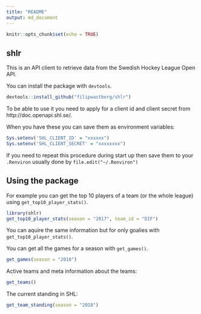 ```yaml
---
title: "README"
output: md_document
---
```


```r
knitr::opts_chunk$set(echo = TRUE)
```

## shlr

This is an API client to retrieve data from the Swedish Hockey League Open API. 

You can install the package with `devtools`.

```r
devtools::install_github("filipwastberg/shlr")
```

To be able to use it you need to apply for a client id and client secret from http://doc.openapi.shl.se/.

When you have these you can save them as environment variables:

```r
Sys.setenv('SHL_CLIENT_ID' = "xxxxxx")
Sys.setenv('SHL_CLIENT_SECRET' = "xxxxxxxx")
```

If you need to repeat this procedure during start up then save them to your `.Renviron` usually done by `file.edit("~/.Renviron")`

## Using the package

For example you can get the top 10 players of a team (or the whole league) using `get_top10_player_stats()`. 

```r
library(shlr)
get_top10_player_stats(season = "2017", team_id = "DIF")
```

You can aquire the same information but for only goalies with `get_top10_player_stats()`.

You can get all the games for a season with `get_games()`.

```r
get_games(season = "2018")
```

Active teams and meta information about the teams:

```r
get_teams()
```

The current standing in SHL:

```r
get_team_standing(season = "2018")
```

